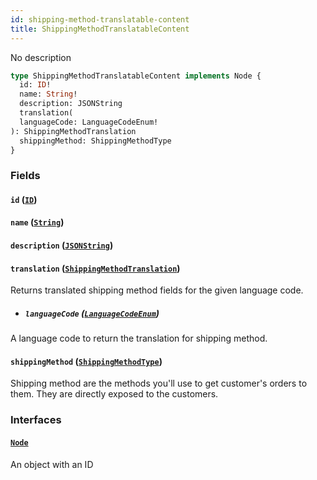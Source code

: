 ```yaml
---
id: shipping-method-translatable-content
title: ShippingMethodTranslatableContent
---
```



No description

```graphql
type ShippingMethodTranslatableContent implements Node {
  id: ID!
  name: String!
  description: JSONString
  translation(
  languageCode: LanguageCodeEnum!
): ShippingMethodTranslation
  shippingMethod: ShippingMethodType
}
```


### Fields

#### `id` ([`ID`](../../../developer/api-reference/scalars/id))




#### `name` ([`String`](../../../developer/api-reference/scalars/string))




#### `description` ([`JSONString`](../../../developer/api-reference/scalars/jsonstring))




#### `translation` ([`ShippingMethodTranslation`](../../../developer/api-reference/objects/shipping-method-translation))

Returns translated shipping method fields for the given language code.
- ##### `languageCode` ([`LanguageCodeEnum`](../../../developer/api-reference/enums/language-code-enum))

A language code to return the translation for shipping method.


#### `shippingMethod` ([`ShippingMethodType`](../../../developer/api-reference/objects/shipping-method-type))

Shipping method are the methods you'll use to get customer's orders  to them. They are directly exposed to the customers.


### Interfaces

#### [`Node`](../../../developer/api-reference/interfaces/node) 

An object with an ID




